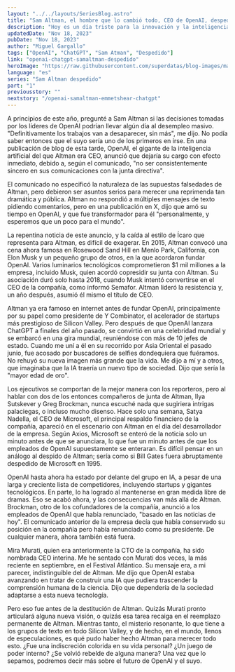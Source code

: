 ```yaml
---
layout: "../../layouts/SeriesBlog.astro"
title: "Sam Altman, el hombre que lo cambió todo, CEO de OpenAI, despedido por la junta directiva"
description: "Hoy es un día triste para la innovación y la inteligencia artificial. Sam Altman, el hombre que lo cambió todo, CEO de OpenAI, despedido por la junta directiva."
updatedDate: "Nov 18, 2023"
pubDate: "Nov 18, 2023"
author: "Miguel Gargallo"
tags: ["OpenAI", "ChatGPT", "Sam Atman", "Despedido"]
link: "openai-chatgpt-samaltman-despedido"
heroImage: "https://raw.githubusercontent.com/superdatas/blog-images/main/112023/openai-chatgpt-samaltman-despedido.jpg"
language: "es"
series: "Sam Altman despedido"
part: "1"
previousstory: ""
nextstory: "/openai-samaltman-emmetshear-chatgpt"
---
```


A principios de este año, pregunté a Sam Altman si las decisiones tomadas por los líderes de OpenAI podrían llevar algún día al desempleo masivo. "Definitivamente los trabajos van a desaparecer, sin más", me dijo. No podía saber entonces que el suyo sería uno de los primeros en irse. En una publicación de blog de esta tarde, OpenAI, el gigante de la inteligencia artificial del que Altman era CEO, anunció que dejaría su cargo con efecto inmediato, debido a, según el comunicado, "no ser consistentemente sincero en sus comunicaciones con la junta directiva".

El comunicado no especificó la naturaleza de las supuestas falsedades de Altman, pero debieron ser asuntos serios para merecer una reprimenda tan dramática y pública. Altman no respondió a múltiples mensajes de texto pidiendo comentarios, pero en una publicación en X, dijo que amó su tiempo en OpenAI, y que fue transformador para él "personalmente, y esperemos que un poco para el mundo".

La repentina noticia de este anuncio, y la caída al estilo de Ícaro que representa para Altman, es difícil de exagerar. En 2015, Altman convocó una cena ahora famosa en Rosewood Sand Hill en Menlo Park, California, con Elon Musk y un pequeño grupo de otros, en la que acordaron fundar OpenAI. Varios luminarios tecnológicos comprometieron $1 mil millones a la empresa, incluido Musk, quien acordó copresidir su junta con Altman. Su asociación duró solo hasta 2018, cuando Musk intentó convertirse en el CEO de la compañía, como informó Semafor. Altman lideró la resistencia y, un año después, asumió él mismo el título de CEO.

Altman ya era famoso en internet antes de fundar OpenAI, principalmente por su papel como presidente de Y Combinator, el acelerador de startups más prestigioso de Silicon Valley. Pero después de que OpenAI lanzara ChatGPT a finales del año pasado, se convirtió en una celebridad mundial y se embarcó en una gira mundial, reuniéndose con más de 10 jefes de estado. Cuando me uní a él en su recorrido por Asia Oriental el pasado junio, fue acosado por buscadores de selfies dondequiera que fuéramos. No rehuyó su nueva imagen más grande que la vida. Me dijo a mí y a otros, que imaginaba que la IA traería un nuevo tipo de sociedad. Dijo que sería la "mayor edad de oro".

Los ejecutivos se comportan de la mejor manera con los reporteros, pero al hablar con dos de los entonces compañeros de junta de Altman, Ilya Sutskever y Greg Brockman, nunca escuché nada que sugiriera intrigas palaciegas, o incluso mucho disenso. Hace solo una semana, Satya Nadella, el CEO de Microsoft, el principal respaldo financiero de la compañía, apareció en el escenario con Altman en el día del desarrollador de la empresa. Según Axios, Microsoft se enteró de la noticia solo un minuto antes de que se anunciara, lo que fue un minuto antes de que los empleados de OpenAI supuestamente se enteraran. Es difícil pensar en un análogo al despido de Altman; sería como si Bill Gates fuera abruptamente despedido de Microsoft en 1995.

OpenAI hasta ahora ha estado por delante del grupo en IA, a pesar de una larga y creciente lista de competidores, incluyendo startups y gigantes tecnológicos. En parte, lo ha logrado al mantenerse en gran medida libre de dramas. Eso se acabó ahora, y las consecuencias van más allá de Altman. Brockman, otro de los cofundadores de la compañía, anunció a los empleados de OpenAI que había renunciado, "basado en las noticias de hoy". El comunicado anterior de la empresa decía que había conservado su posición en la compañía pero había renunciado como su presidente. De cualquier manera, ahora también está fuera.

Mira Murati, quien era anteriormente la CTO de la compañía, ha sido nombrada CEO interina. Me he sentado con Murati dos veces, la más reciente en septiembre, en el Festival Atlántico. Su mensaje era, a mi parecer, indistinguible del de Altman. Me dijo que OpenAI estaba avanzando en tratar de construir una IA que pudiera trascender la comprensión humana de la ciencia. Dijo que dependería de la sociedad adaptarse a esta nueva tecnología.

Pero eso fue antes de la destitución de Altman. Quizás Murati pronto articulará alguna nueva visión, o quizás esa tarea recaiga en el reemplazo permanente de Altman. Mientras tanto, el misterio resonante, lo que tiene a los grupos de texto en todo Silicon Valley, y de hecho, en el mundo, llenos de especulaciones, es qué pudo haber hecho Altman para merecer todo esto. ¿Fue una indiscreción colorida en su vida personal? ¿Un juego de poder interno? ¿Se volvió rebelde de alguna manera? Una vez que lo sepamos, podremos decir más sobre el futuro de OpenAI y el suyo.

